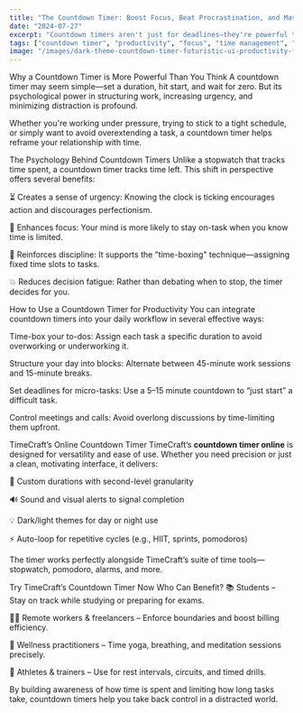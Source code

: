 ```yaml
---
title: "The Countdown Timer: Boost Focus, Beat Procrastination, and Master Time"
date: "2024-07-27"
excerpt: "Countdown timers aren't just for deadlines—they're powerful tools for enhancing focus, pacing productivity, and staying on track. Discover how TimeCraft's countdown timer can change how you work."
tags: ["countdown timer", "productivity", "focus", "time management", "timer online"]
image: "/images/dark-theme-countdown-timer-futuristic-ui-productivity-focus.png"
---
```

Why a Countdown Timer is More Powerful Than You Think
A countdown timer may seem simple—set a duration, hit start, and wait for zero. But its psychological power in structuring work, increasing urgency, and minimizing distraction is profound.

Whether you're working under pressure, trying to stick to a tight schedule, or simply want to avoid overextending a task, a countdown timer helps reframe your relationship with time.

The Psychology Behind Countdown Timers
Unlike a stopwatch that tracks time spent, a countdown timer tracks time left. This shift in perspective offers several benefits:

⏳ Creates a sense of urgency: Knowing the clock is ticking encourages action and discourages perfectionism.

🧠 Enhances focus: Your mind is more likely to stay on-task when you know time is limited.

🔁 Reinforces discipline: It supports the "time-boxing" technique—assigning fixed time slots to tasks.

💥 Reduces decision fatigue: Rather than debating when to stop, the timer decides for you.

How to Use a Countdown Timer for Productivity
You can integrate countdown timers into your daily workflow in several effective ways:

Time-box your to-dos: Assign each task a specific duration to avoid overworking or underworking it.

Structure your day into blocks: Alternate between 45-minute work sessions and 15-minute breaks.

Set deadlines for micro-tasks: Use a 5–15 minute countdown to “just start” a difficult task.

Control meetings and calls: Avoid overlong discussions by time-limiting them upfront.

TimeCraft’s Online Countdown Timer
TimeCraft’s <b>countdown timer online</b> is designed for versatility and ease of use. Whether you need precision or just a clean, motivating interface, it delivers:

🎯 Custom durations with second-level granularity

🔊 Sound and visual alerts to signal completion

💡 Dark/light themes for day or night use

⚡ Auto-loop for repetitive cycles (e.g., HIIT, sprints, pomodoros)

The timer works perfectly alongside TimeCraft’s suite of time tools—stopwatch, pomodoro, alarms, and more.

<Link href="/dashboard#countdown" className="inline-block bg-purple-700 text-white font-bold py-2 px-6 rounded-full mt-6 hover:bg-purple-800 transition-colors">Try TimeCraft’s Countdown Timer Now</Link>
Who Can Benefit?
📚 Students – Stay on track while studying or preparing for exams.

🧑‍💻 Remote workers & freelancers – Enforce boundaries and boost billing efficiency.

🧘 Wellness practitioners – Time yoga, breathing, and meditation sessions precisely.

💪 Athletes & trainers – Use for rest intervals, circuits, and timed drills.

By building awareness of how time is spent and limiting how long tasks take, countdown timers help you take back control in a distracted world.